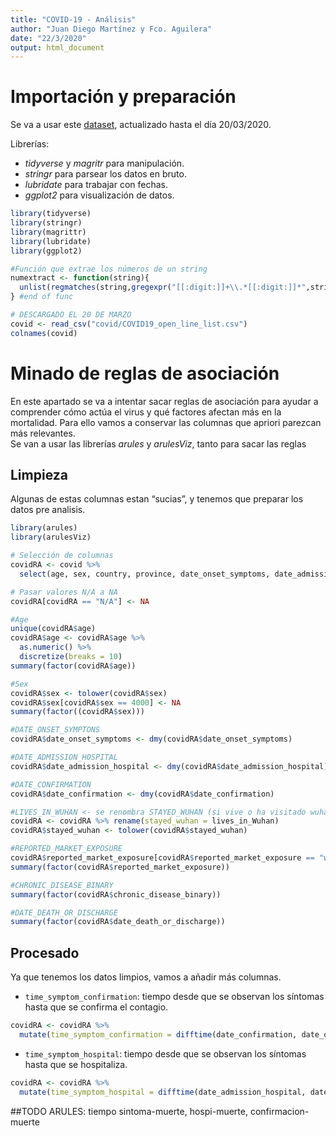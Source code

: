 ---
title: "COVID-19 - Análisis"
author: "Juan Diego Martínez y Fco. Aguilera"
date: "22/3/2020"
output: html_document
---

# Importación y preparación 
Se va a usar este [dataset](https://www.kaggle.com/sudalairajkumar/novel-corona-virus-2019-dataset/data#COVID19_open_line_list.csv), actualizado hasta el día 20/03/2020.

Librerías:

* *tidyverse* y *magritr* para manipulación.
* *stringr* para parsear los datos en bruto.
* *lubridate* para trabajar con fechas.
* *ggplot2* para visualización de datos.

```{r imporacion, warning = FALSE, message = FALSE}
library(tidyverse)
library(stringr)
library(magrittr)
library(lubridate)
library(ggplot2)

#Función que extrae los números de un string
numextract <- function(string){
  unlist(regmatches(string,gregexpr("[[:digit:]]+\\.*[[:digit:]]*",string)))
} #end of func

# DESCARGADO EL 20 DE MARZO
covid <- read_csv("covid/COVID19_open_line_list.csv")
colnames(covid)
```

# Minado de reglas de asociación

En este apartado se va a intentar sacar reglas de asociación para ayudar a comprender cómo actúa el virus y qué factores afectan más en la mortalidad. Para ello vamos a conservar las columnas que apriori parezcan más relevantes.  
Se van a usar las librerías *arules* y *arulesViz*, tanto para sacar las reglas

## Limpieza
Algunas de estas columnas estan "sucias", y tenemos que preparar los datos pre analisis.

```{r limpieza, warning = FALSE, message = FALSE}
library(arules)
library(arulesViz)

# Selección de columnas
covidRA <- covid %>%
  select(age, sex, country, province, date_onset_symptoms, date_admission_hospital, date_confirmation, lives_in_Wuhan, reported_market_exposure, chronic_disease_binary, date_death_or_discharge)

# Pasar valores N/A a NA
covidRA[covidRA == "N/A"] <- NA

#Age
unique(covidRA$age)
covidRA$age <- covidRA$age %>%
  as.numeric() %>%
  discretize(breaks = 10)
summary(factor(covidRA$age))

#Sex
covidRA$sex <- tolower(covidRA$sex)
covidRA$sex[covidRA$sex == 4000] <- NA
summary(factor((covidRA$sex)))

#DATE_ONSET_SYMPTONS
covidRA$date_onset_symptoms <- dmy(covidRA$date_onset_symptoms)

#DATE_ADMISSION_HOSPITAL
covidRA$date_admission_hospital <- dmy(covidRA$date_admission_hospital)

#DATE_CONFIRMATION
covidRA$date_confirmation <- dmy(covidRA$date_confirmation)

#LIVES_IN_WUHAN <- se renombra STAYED_WUHAN (si vive o ha visitado wuhan recientemente)
covidRA <- covidRA %>% rename(stayed_wuhan = lives_in_Wuhan)
covidRA$stayed_wuhan <- tolower(covidRA$stayed_wuhan)

#REPORTED_MARKET_EXPOSURE
covidRA$reported_market_exposure[covidRA$reported_market_exposure == "working in another market in Wuhan"] = "yes"
summary(factor(covidRA$reported_market_exposure))

#CHRONIC_DISEASE_BINARY
summary(factor(covidRA$chronic_disease_binary))

#DATE_DEATH_OR_DISCHARGE
summary(factor(covidRA$date_death_or_discharge))
```

## Procesado
Ya que tenemos los datos limpios, vamos a añadir más columnas.  

* `time_symptom_confirmation`: tiempo desde que se observan los síntomas hasta que se confirma el contagio.

```{r time symptom confirmation, warning = FALSE, message = FALSE}
covidRA <- covidRA %>%
  mutate(time_symptom_confirmation = difftime(date_confirmation, date_onset_symptoms, units = "days"))
```

* `time_symptom_hospital`: tiempo desde que se observan los síntomas hasta que se hospitaliza.
```{r time symptom hospital, warning = FALSE, message = FALSE}
covidRA <- covidRA %>%
  mutate(time_symptom_hospital = difftime(date_admission_hospital, date_onset_symptoms, units = "days"))
```


##TODO ARULES: tiempo sintoma-muerte, hospi-muerte, confirmacion-muerte



